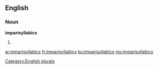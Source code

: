 ==English==

===Noun===
'''imparisyllabics'''

# {{plural of|[[imparisyllabic]]}}

[[Category:English plurals]]

[[ar:imparisyllabics]]
[[fr:imparisyllabics]]
[[ku:imparisyllabics]]
[[my:imparisyllabics]]